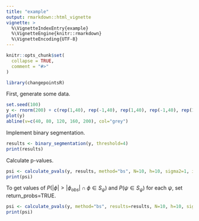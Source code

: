 ```yaml
---
title: "example"
output: rmarkdown::html_vignette
vignette: >
  %\VignetteIndexEntry{example}
  %\VignetteEngine{knitr::rmarkdown}
  %\VignetteEncoding{UTF-8}
---
```


```r
knitr::opts_chunk$set(
  collapse = TRUE,
  comment = "#>"
)
```

```r
library(changepointsR)
```


First, generate some data.

```r
set.seed(100)
y <- rnorm(200) + c(rep(1,40), rep(-1,40), rep(1,40), rep(-1,40), rep(1,40))
plot(y)
abline(v=c(40, 80, 120, 160, 200), col="grey")
```

Implement binary segmentation.

```r
results <- binary_segmentation(y, threshold=4)
print(results)
```

Calculate p-values.

```r
psi <- calculate_pvals(y, results, method="bs", N=10, h=10, sigma2=1, include_original=TRUE)
print(psi)
```

To get values of $P(|\phi| > |\phi_{obs}| \cap \phi \in S_{\psi})$ and $P(\psi \in S_{\psi})$ for each $\psi$, set return_probs=TRUE.

```r
psi <- calculate_pvals(y, method="bs", results=results, N=10, h=10, sigma2=1, include_original=TRUE, return_probs=TRUE)
print(psi)
```
